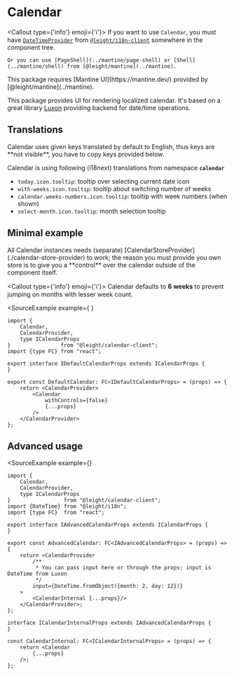 
# Calendar

<Callout type={'info'} emoji={'ℹ️'}>
    If you want to use `Calendar`, you must have [`DateTimeProvider`](../i18n-client/date-time-provider) from [`@leight/i18n-client`](../i18n-client) somewhere in the component tree.

    Or you can use [PageShell](../mantine/page-shell) or [Shell](../mantine/shell) from [@leight/mantine](../mantine).
</Callout>

<Callout>
    This package requires [Mantine UI](https://mantine.dev/) provided by [@leight/mantine](../mantine).
</Callout>

This package provides UI for rendering localized calendar. It's based on a great library [Luxon](https://moment.github.io/luxon/#/) providing
backend for date/time operations.

## Translations

<Callout>
    Calendar uses given keys translated by default to English, thus keys are **not visible**, you have to copy keys provided below.
</Callout>

Calendar is using following (i18next) translations from namespace **`calendar`**
- `today.icon.tooltip`: tooltip over selecting current date icon
- `with-weeks.icon.tooltip`: tooltip about switching number of weeks
- `calendar.weeks-numbers.icon.tooltip`: tooltip with week numbers (when shown)
- `select-month.icon.tooltip`: month selection tooltip

## Minimal example

<Callout>
    All Calendar instances needs (separate) [CalendarStoreProvider](./calendar-store-provider) to work; the reason you must provide you own store is to give you
    a **control** over the calendar outside of the component itself.
</Callout>

<Callout type={'info'} emoji={'ℹ️'}>
    Calendar defaults to **6 weeks** to prevent jumping on months with lesser week count.
</Callout>

<SourceExample
    example={<Shell>
                 <DefaultCalendar/>
             </Shell>}
>
```tsx filename="DefaultCalendar.tsx"
import {
    Calendar,
    CalendarProvider,
    type ICalendarProps
}                from "@leight/calendar-client";
import {type FC} from "react";

export interface IDefaultCalendarProps extends ICalendarProps {
}

export const DefaultCalendar: FC<IDefaultCalendarProps> = (props) => {
    return <CalendarProvider>
        <Calendar
            withControls={false}
            {...props}
        />
    </CalendarProvider>
};
```
</SourceExample>

## Advanced usage

<SourceExample
    example={<AdvancedCalendarExample/>}
>
```tsx filename="AdvancedCalendar.tsx"
import {
    Calendar,
    CalendarProvider,
    type ICalendarProps
}                 from "@leight/calendar-client";
import {DateTime} from "@leight/i18n";
import {type FC}  from "react";

export interface IAdvancedCalendarProps extends ICalendarProps {
}

export const AdvancedCalendar: FC<IAdvancedCalendarProps> = (props) => {
    return <CalendarProvider
        /**
         * You can pass input here or through the props; input is DateTime from Luxon
         */
        input={DateTime.fromObject({month: 2, day: 12})}
    >
        <CalendarInternal {...props}/>
    </CalendarProvider>;
};

interface ICalendarInternalProps extends IAdvancedCalendarProps {
}

const CalendarInternal: FC<ICalendarInternalProps> = (props) => {
    return <Calendar
        {...props}
    />;
};
```
</SourceExample>

